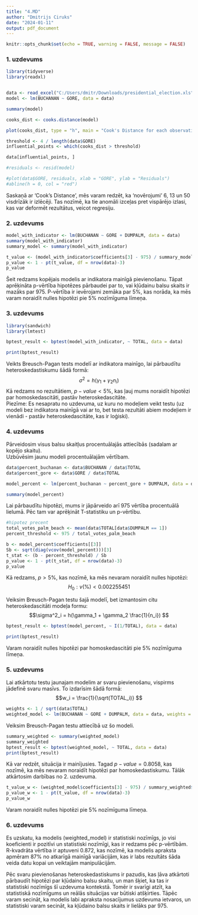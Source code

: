 ```yaml
---
title: "4.MD"
author: "Dmitrijs Ciruks"
date: "2024-01-11"
output: pdf_document
---
```


```r
knitr::opts_chunk$set(echo = TRUE, warning = FALSE, message = FALSE)
```


### 1. uzdevums

```r
library(tidyverse)
library(readxl)


data <- read_excel("C:/Users/dmitr/Downloads/presidential_election.xls")
model <- lm(BUCHANAN ~ GORE, data = data)

summary(model)

cooks_dist <- cooks.distance(model)

plot(cooks_dist, type = "h", main = "Cook's Distance for each observation")

threshold <- 4 / length(data$GORE)
influential_points <- which(cooks_dist > threshold)

data[influential_points, ]

#residuals <- resid(model)

#plot(data$GORE, residuals, xlab = "GORE", ylab = "Residuals")
#abline(h = 0, col = "red")

```
Saskaņā ar 'Cook's Distance', mēs varam redzēt, ka 'novērojumi' 6, 13 un 50 visdrīzāk ir izlēcēji. Tas nozīmē, ka tie anomāli izceļas pret vispārējo izlasi, kas var deformēt rezultātus, veicot regresiju.





### 2. uzdevums




```r
model_with_indicator <- lm(BUCHANAN ~ GORE + DUMPALM, data = data)
summary(model_with_indicator)
summary_model <- summary(model_with_indicator)

t_value <- (model_with_indicator$coefficients[3] - 975) / summary_model$coefficients["DUMPALM", "Std. Error"]
p_value <- 1 - pt(t_value, df = nrow(data)-3)
p_value
```
Šeit redzams kopējais modelis ar indikatora mainīgā pievienošanu. Tāpat aprēķināta p-vērtība hipotēzes pārbaudei par to, vai kļūdainu balsu skaits ir mazāks par 975.
P-vērtība ir ievērojami zemāka par 5%, kas norāda, ka mēs varam noraidīt nulles hipotēzi pie 5% nozīmīguma līmeņa.



### 3. uzdevums


```r
library(sandwich)
library(lmtest)

bptest_result <- bptest(model_with_indicator, ~ TOTAL, data = data)

print(bptest_result)


```
Veikts Breusch-Pagan tests modelī ar indikatora mainīgo, lai pārbaudītu heteroskedastiskumu šādā formā: $$\sigma^2 = h(\gamma_1 + \gamma_2 n_i)$$
Kā redzams no rezultātiem, $p-value < 5\%$, kas ļauj mums noraidīt hipotēzi par homoskedascitāti, pastāv heteroskedascitāte.    
Piezīme: Es nesapratu no uzdevuma, uz kuru no modeļiem veikt testu (uz modeli bez indikatora mainīgā vai ar to, bet testa rezultāti abiem modeļiem ir vienādi - pastāv heteroskedascitāte, kas ir loģiski).



### 4. uzdevums

Pārveidosim visus balsu skaitļus procentuālajās attiecībās (sadalam ar kopējo skaitu).  
Uzbūvēsim jaunu modeli procentuālajām vērtībam.


```r
data$percent_buchanan <- data$BUCHANAN / data$TOTAL
data$percent_gore <- data$GORE / data$TOTAL

model_percent <- lm(percent_buchanan ~ percent_gore + DUMPALM, data = data)

summary(model_percent)
```


Lai pārbaudītu hipotēzi, mums ir jāpārveido arī 975 vērtība procentuālā lielumā. Pēc tam var aprēķināt T-statistiku un p-vērtību.

```r

#hipotez precent
total_votes_palm_beach <- mean(data$TOTAL[data$DUMPALM == 1]) 
percent_threshold <- 975 / total_votes_palm_beach

b <- model_percent$coefficients[[3]]
Sb <- sqrt(diag(vcov(model_percent)))[3]
t_stat <- (b - percent_threshold) / Sb
p_value <- 1 - pt(t_stat, df = nrow(data)-3)
p_value
```
Kā redzams, $p>5\%$, kas nozīmē, ka mēs nevaram noraidīt nulles hipotēzi: $$H_0: v(\%) < 0.002255451$$





Veiksim Breusch-Pagan testu šajā modelī, bet izmantosim citu heteroskedascitāti modeļa formu:
$$\sigma^2_i = h(\gamma_1 + \gamma_2 \frac{1}{n_i}) $$



```r
bptest_result <- bptest(model_percent, ~ I(1/TOTAL), data = data)

print(bptest_result)


```
Varam noraidīt nulles hipotēzi par homoskedascitāti pie 5% nozīmīguma līmeņa.



### 5. uzdevums

Lai atkārtotu testu jaunajam modelim ar svaru pievienošanu, vispirms jādefinē svaru masīvs. To izdarīsim šādā formā:
$$w_i = \frac{1}{\sqrt(TOTAL_i)} $$


```r
weights <- 1 / sqrt(data$TOTAL)
weighted_model <- lm(BUCHANAN ~ GORE + DUMPALM, data = data, weights = weights)
```

Veiksim Breusch-Pagan testu attiecībā uz šo modeli.

```r
summary_weighted <- summary(weighted_model)
summary_weighted
bptest_result <- bptest(weighted_model, ~ TOTAL, data = data)
print(bptest_result)
```
Kā var redzēt, situācija ir mainījusies. Tagad $p-value = 0.8058$, kas nozīmē, ka mēs nevaram noraidīt hipotēzi par homoskedastiskumu.
Tālāk atkārtosim darbības no 2. uzdevuma.

```r
t_value_w <- (weighted_model$coefficients[3] - 975) / summary_weighted$coefficients["DUMPALM", "Std. Error"]
p_value_w <- 1 - pt(t_value, df = nrow(data)-3)
p_value_w
```
Varam noraidīt nulles hipotēzi pie 5% nozīmīguma līmeņa.

### 6. uzdevums

Es uzskatu, ka modelis (weighted_model) ir statistiski nozīmīgs, jo visi koeficienti ir pozitīvi un statistiski nozīmīgi, kas ir redzams pēc p-vērtībām. R-kvadrāta vērtība ir aptuveni 0.872, kas nozīmē, ka modelis apraksta apmēram 87% no atkarīgā mainīgā variācijām, kas ir labs rezultāts šāda veida datu kopai un veiktajām manipulācijām.

Pēc svaru pievienošanas heteroskedastiskums ir pazudis, kas ļāva atkārtoti pārbaudīt hipotēzi par kļūdaino balsu skaitu, un man šķiet, ka tas ir statistiski nozīmīgs šī uzdevuma kontekstā. Tomēr ir svarīgi atzīt, ka statistiskā nozīmīgums un reālās situācijas var būtiski atšķirties. Tāpēc varam secināt, ka modelis labi apraksta nosacījumus uzdevuma ietvaros, un statistiski varam secināt, ka kļūdaino balsu skaits ir lielāks par 975.



